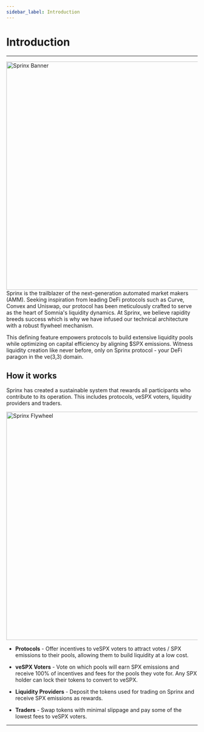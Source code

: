 ```yaml
---
sidebar_label: Introduction
---
```



# Introduction

---
<Image src="/docs/img/sprinx-banner.png" alt="Sprinx Banner" width="600" />
<br />
Sprinx is the trailblazer of the next-generation automated market makers (AMM). Seeking inspiration from leading DeFi protocols such as Curve, Convex and Uniswap, our protocol has been meticulously crafted to serve as the heart of Somnia's liquidity dynamics. At Sprinx, we believe rapidity breeds success which is why we have infused our technical architecture with a robust flywheel mechanism.

This defining feature empowers protocols to build extensive liquidity pools while optimizing on capital efficiency by aligning $SPX emissions. Witness liquidity creation like never before, only on Sprinx protocol - your DeFi paragon in the ve(3,3) domain.

## How it works

Sprinx has created a sustainable system that rewards all participants who contribute to its operation. This includes protocols, veSPX voters, liquidity providers and traders.

<Image src="/docs/img/sprinx-flywheel.png" alt="Sprinx Flywheel" width="600" />

- **Protocols** - Offer incentives to veSPX voters to attract votes / SPX emissions to their pools, allowing them to build liquidity at a low cost.
  
- **veSPX Voters** - Vote on which pools will earn SPX emissions and receive 100% of incentives and fees for the pools they vote for. Any SPX holder can lock their tokens to convert to veSPX.
  
- **Liquidity Providers** - Deposit the tokens used for trading on Sprinx and receive SPX emissions as rewards.
  
- **Traders** - Swap tokens with minimal slippage and pay some of the lowest fees to veSPX voters.

---
